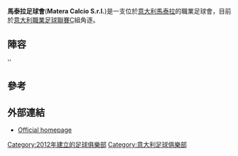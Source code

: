 {{Infobox football club
|  clubname = 馬泰拉足球會
|  image    = <!-- 檔案不存在 [[File:A.S.D._Matera_Calcio.jpeg|150px]] ，可從英文維基百科取得 -->
|  nickname =
|  founded  = {{start date and age|df=yes|2012}}
|  ground   = [[意大利|意大利]][[馬泰拉|馬泰拉]][[Stadio_XXI_Settembre_-_Franco_Salerno|Stadio XXI Settembre -<br/>Franco Salerno]]
|  capacity = 8,500
|  chairman = Saverio Columella<ref>{{cite web |url=http://matera.basilicata24.it/sport/calcio/nuove-nomine-casa-matera-3808.php |title=Nuove nomine in casa Matera | Basilicata24 | Il quotidiano online della Basilicata dedicato a politica, cronaca, economia, cultura, sport ed eventi |publisher=Matera.basilicata24.it |date= |accessdate=2012-08-20 |deadurl=yes |archiveurl=https://web.archive.org/web/20140714210641/http://matera.basilicata24.it/sport/calcio/nuove-nomine-casa-matera-3808.php |archivedate=2014-07-14 }}</ref>
|  manager  = [[Gaetano_Auteri|Gaetano Auteri]]
| league = [[意大利職業足球聯賽|意大利職業足球聯賽]]C組 
| season = 2014–15 |
| position = [[意大利職業足球聯賽|意大利職業足球聯賽]]C組, 4 |
|  pattern_b1=_whiterightsash | body1=0000FF
|  pattern_la1=_blueshoulders | leftarm1=0000FF
|  pattern_ra1=_blueshoulders | rightarm1=0000FF |shorts1=FFFFFF |socks1=0000FF
|  pattern_b2=_lightblueleftsash | body2=FFFFFF
|  pattern_la2=_whiteshoulders | leftarm2=FFFFFF
|  pattern_ra2=_whiteshoulders | rightarm2=FFFFFF |shorts2=0000FF |socks2=FFFFFF
}}

'''馬泰拉足球會'''('''Matera Calcio S.r.l.''')是一支位於[[意大利|意大利]][[馬泰拉|馬泰拉]]的職業足球會，目前於[[意大利職業足球聯賽|意大利職業足球聯賽]]C組角逐。

== 陣容 ==
''{{updated|2015年8月18日}}

{{Fs start}}
{{Fs player | nat= ITA | name= Michele Biscarini |pos=GK }}
{{Fs player | nat= ITA | name= [[Marino_Bifulco|Marino Bifulco]] |pos=GK }}
{{Fs break}}
{{Fs player | nat= ITA | name= [[Ciro_De_Franco|Ciro De Franco]] |pos=DF }}
{{Fs player | nat= ITA | name= Andrea Zaffagnini |pos=DF }}
{{Fs player | nat= ITA | name= Andrea Zanchi |pos=DF |other=<small>由[[佩魯賈足球會|佩魯賈]]外借}}
{{Fs player | nat= ITA | name= [[Giovanni_Tomi|Giovanni Tomi]] |pos=DF }}
{{Fs player | nat= ITA | name= Stefano Scognamillo |pos=DF }}
{{Fs player | nat= ITA | name= [[Antonio_Meola|Antonio Meola]] |pos=DF }}
{{Fs player | nat= ITA | name= [[Gianmarco_Ingrosso|Gianmarco Ingrosso]] |pos=DF }}
{{Fs player | nat= ITA | name= Gabriele Rolando |pos=DF |other=<small>由[[森多利亞足球會|森多利亞]]外借}}
{{Fs break}}
{{Fs player | nat= ITA | name= Francesco De Rose |pos=MF }}
{{Fs mid}}
{{Fs player | nat= ITA | name= Gaetano Iannini |pos=MF }}
{{Fs player | nat= ITA | name= [[Marco_Armellino|Marco Armellino]] |pos=MF }}
{{Fs player | nat= ITA | name= Santo D'Angelo |pos=MF }}
{{Fs player | nat= ITA | name= [[Mirko_Carretta|Mirko Carretta]] |pos=MF }}
{{Fs break}}
{{Fs player | nat= ITA | name= [[Antonio_Gammone|Antonio Gammone]] |pos=FW }}
{{Fs player | nat= ITA | name= Francesco Pagliarini |pos=FW }}
{{Fs player | nat= ITA | name= Antonio Letizia |pos=FW }}
{{Fs player | nat= MKD | name= [[Mensur_Kurtisi|Mensur Kurtisi]] |pos=FW }}
{{Fs player | nat= ITA | name= Giuliano Regolanti |pos=FW |other= 由[[弗羅西諾內足球俱樂部|弗羅西諾內]]外借}}
{{Fs player | nat= ITA | name= [[Diego_Albadoro|Diego Albadoro]] |pos=FW }}
{{Fs end}}

==參考==
{{Reflist}}

==外部連結==
* [https://web.archive.org/web/20150930014301/http://www.materacalcio.it/j/ Official homepage]

[[Category:2012年建立的足球俱樂部|Category:2012年建立的足球俱樂部]]
[[Category:意大利足球俱樂部|Category:意大利足球俱樂部]]